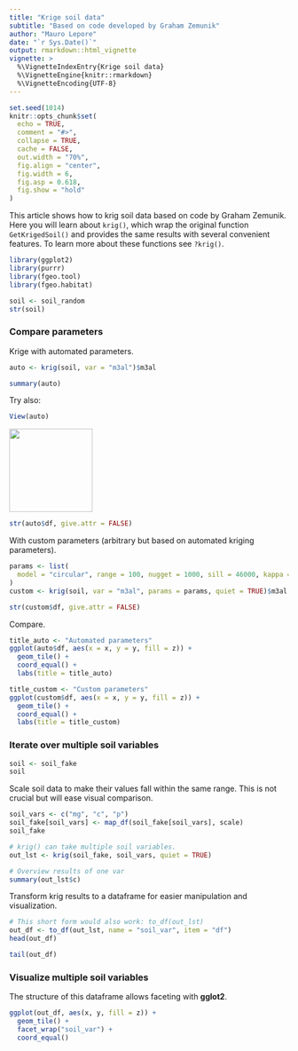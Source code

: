 ```yaml
---
title: "Krige soil data"
subtitle: "Based on code developed by Graham Zemunik"
author: "Mauro Lepore"
date: "`r Sys.Date()`"
output: rmarkdown::html_vignette
vignette: >
  %\VignetteIndexEntry{Krige soil data}
  %\VignetteEngine{knitr::rmarkdown}
  %\VignetteEncoding{UTF-8}
---
```


```r
set.seed(1014)
knitr::opts_chunk$set(
  echo = TRUE,
  comment = "#>",
  collapse = TRUE,
  cache = FALSE,
  out.width = "70%",
  fig.align = "center",
  fig.width = 6,
  fig.asp = 0.618,
  fig.show = "hold"
)
```

This article shows how to krig soil data based on code by Graham Zemunik. Here you will learn about `krig()`, which wrap the original function `GetKrigedSoil()` and provides the same results with several convenient features. To learn more about these functions see `?krig()`.

```r
library(ggplot2)
library(purrr)
library(fgeo.tool)
library(fgeo.habitat)
```

```r
soil <- soil_random
str(soil)
```

### Compare parameters

Krige with automated parameters.

```r
auto <- krig(soil, var = "m3al")$m3al
```

```r
summary(auto)
```

Try also:

```R
View(auto)
```

<img src="https://i.imgur.com/fTDjckj.png" align="center" height=150 />

```r
str(auto$df, give.attr = FALSE)
```

With custom parameters (arbitrary but based on automated kriging parameters).

```r
params <- list(
  model = "circular", range = 100, nugget = 1000, sill = 46000, kappa = 0.5
)
custom <- krig(soil, var = "m3al", params = params, quiet = TRUE)$m3al
```

```r
str(custom$df, give.attr = FALSE)
```

Compare.

```r
title_auto <- "Automated parameters"
ggplot(auto$df, aes(x = x, y = y, fill = z)) +
  geom_tile() + 
  coord_equal() +
  labs(title = title_auto)

title_custom <- "Custom parameters"
ggplot(custom$df, aes(x = x, y = y, fill = z)) +
  geom_tile() + 
  coord_equal() +
  labs(title = title_custom)
```

### Iterate over multiple soil variables

```r
soil <- soil_fake
soil
```

Scale soil data to make their values fall within the same range. This is not crucial but will ease visual comparison.

```r
soil_vars <- c("mg", "c", "p")
soil_fake[soil_vars] <- map_df(soil_fake[soil_vars], scale)
soil_fake
```

```r
# krig() can take multiple soil variables.
out_lst <- krig(soil_fake, soil_vars, quiet = TRUE)

# Overview results of one var
summary(out_lst$c)
```

Transform krig results to a dataframe for easier manipulation and visualization.

```r
# This short form would also work: to_df(out_lst)
out_df <- to_df(out_lst, name = "soil_var", item = "df")
head(out_df)

tail(out_df)
```


### Visualize multiple soil variables

The structure of this dataframe allows faceting with __gglot2__.

```r
ggplot(out_df, aes(x, y, fill = z)) +
  geom_tile() +
  facet_wrap("soil_var") +
  coord_equal()
```
